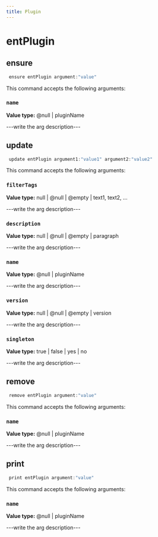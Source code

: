 ```yaml
---
title: Plugin
---
```


# entPlugin

## ensure

```js filename="Terminal" copy
 ensure entPlugin argument:"value"
```

This command accepts the following arguments:

### `name`
**Value type:** @null | pluginName

---write the arg description---


## update

```js filename="Terminal" copy
 update entPlugin argument1:"value1" argument2:"value2"
```

This command accepts the following arguments:

### `filterTags`
**Value type:** null | @null | @empty | text1, text2, ...

---write the arg description---

### `description`
**Value type:** null | @null | @empty | paragraph

---write the arg description---

### `name`
**Value type:** @null | pluginName

---write the arg description---

### `version`
**Value type:** null | @null | @empty | version

---write the arg description---

### `singleton`
**Value type:** true | false | yes | no

---write the arg description---


## remove

```js filename="Terminal" copy
 remove entPlugin argument:"value"
```

This command accepts the following arguments:

### `name`
**Value type:** @null | pluginName

---write the arg description---


## print

```js filename="Terminal" copy
 print entPlugin argument:"value"
```

This command accepts the following arguments:

### `name`
**Value type:** @null | pluginName

---write the arg description---


